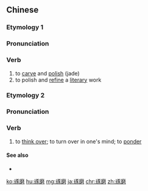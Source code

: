 ==Chinese==

===Etymology 1===
{{zh-forms}}

===Pronunciation===
{{zh-pron
|m=zhuómó
|c=doek3 mo4
|mn=qz,xm,zz:tok-mô͘
|cat=v
}}

===Verb===
{{zh-verb}}

# to [[carve]] and [[polish]] (jade)
# to polish and [[refine]] a [[literary]] work

===Etymology 2===
{{zh-forms|alt=作摩}}

===Pronunciation===
{{zh-pron
|m=zuómo,zhuómo,2nb=Taiwan
|cat=v
}}

===Verb===
{{zh-verb}}

# to [[think over]]; to turn over in one's mind; to [[ponder]]

====See also====
* {{zh-l|捉摸}}

{{zh-cat|Advanced}}

[[ko:琢磨]]
[[hu:琢磨]]
[[mg:琢磨]]
[[ja:琢磨]]
[[chr:琢磨]]
[[zh:琢磨]]